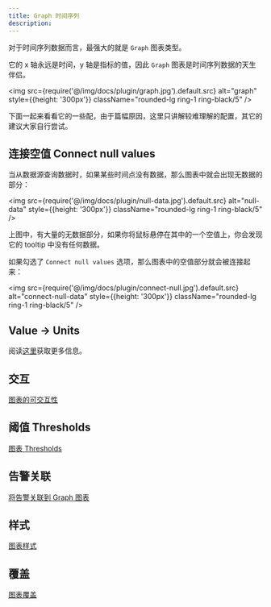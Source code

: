 ```yaml
---
title: Graph 时间序列 
description: 
---
```



对于时间序列数据而言，最强大的就是 `Graph` 图表类型。

它的 x 轴永远是时间，y 轴是指标的值，因此 `Graph` 图表是时间序列数据的天生伴侣。

<img src={require('@/img/docs/plugin/graph.jpg').default.src} alt="graph" style={{height: '300px'}} className="rounded-lg ring-1 ring-black/5" />


下面一起来看看它的一些配，由于篇幅原因，这里只讲解较难理解的配置，其它的建议大家自行尝试。

## 连接空值 Connect null values 

当从数据源查询数据时，如果某些时间点没有数据，那么图表中就会出现无数据的部分：

<img src={require('@/img/docs/plugin/null-data.jpg').default.src} alt="null-data" style={{height: '300px'}} className="rounded-lg ring-1 ring-black/5" />


上图中，有大量的无数据部分，如果你将鼠标悬停在其中的一个空值上，你会发现它的 tooltip 中没有任何数据。

如果勾选了 `Connect null values` 选项，那么图表中的空值部分就会被连接起来：

<img src={require('@/img/docs/plugin/connect-null.jpg').default.src} alt="connect-null-data" style={{height: '300px'}} className="rounded-lg ring-1 ring-black/5" />



## Value -> Units

阅读[这里](/docs/tutorial-dashboard#add-units)获取更多信息。

## 交互 

[图表的可交互性](/docs/panel-interactivity)

## 阈值 Thresholds 

[图表 Thresholds](/docs/panel-thresholds)

## 告警关联

[将告警关联到 Graph 图表](/docs/tutorial-alert#correlate-alerts-to-graph-panel)

## 样式 

[图表样式](/docs/panel-styles)

## 覆盖 

[图表覆盖](/docs/panel-overrides)